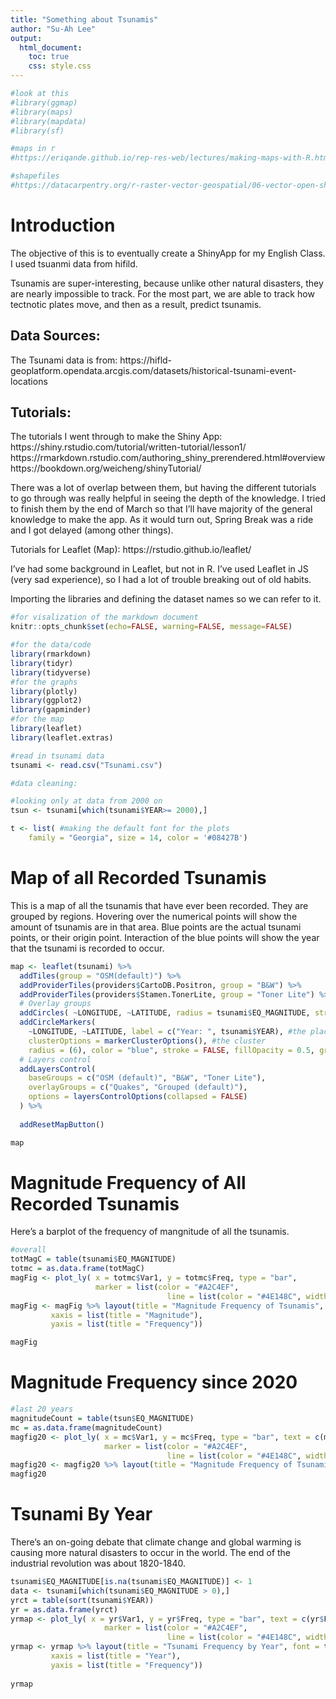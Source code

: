 ---
title: "Something about Tsunamis"
author: "Su-Ah Lee"
output: 
  html_document:
    toc: true
    css: style.css
---
```{r,  include=FALSE}
#look at this
#library(ggmap)
#library(maps)
#library(mapdata)
#library(sf)

#maps in r
#https://eriqande.github.io/rep-res-web/lectures/making-maps-with-R.html 

#shapefiles
#https://datacarpentry.org/r-raster-vector-geospatial/06-vector-open-shapefile-in-r/

```

# Introduction
The objective of this is to eventually create a ShinyApp for my English Class. I used tsuanmi data from hifild. 

Tsunamis are super-interesting, because unlike other natural disasters, they are nearly impossible to track. For the most part, we are able to track how tectnotic plates move, and then as a result, predict tsunamis. 

## Data Sources: 
The Tsunami data is from: https://hifld-geoplatform.opendata.arcgis.com/datasets/historical-tsunami-event-locations

## Tutorials:
The tutorials I went through to make the Shiny App:
https://shiny.rstudio.com/tutorial/written-tutorial/lesson1/ 
https://rmarkdown.rstudio.com/authoring_shiny_prerendered.html#overview 
https://bookdown.org/weicheng/shinyTutorial/ 

There was a lot of overlap between them, but having the different tutorials to go through was really helpful in seeing the depth of the knowledge. I tried to finish them by the end of March so that I'll have majority of the general knowledge to make the app. As it would turn out, Spring Break was a ride and I got delayed (among other things). 

Tutorials for Leaflet (Map):
https://rstudio.github.io/leaflet/ 

I've had some background in Leaflet, but not in R. I've used Leaflet in JS (very sad experience), so I had a lot of trouble breaking out of old habits.

Importing the libraries and defining the dataset names so we can refer to it.
```{r,  include=FALSE}
#for visalization of the markdown document
knitr::opts_chunk$set(echo=FALSE, warning=FALSE, message=FALSE)

#for the data/code
library(rmarkdown)
library(tidyr)
library(tidyverse)
#for the graphs
library(plotly)
library(ggplot2)
library(gapminder)
#for the map
library(leaflet)
library(leaflet.extras)

#read in tsunami data
tsunami <- read.csv("Tsunami.csv")

#data cleaning:

#looking only at data from 2000 on
tsun <- tsunami[which(tsunami$YEAR>= 2000),]

t <- list( #making the default font for the plots
    family = "Georgia", size = 14, color = '#08427B')
```

# Map of all Recorded Tsunamis

This is a map of all the tsunamis that have ever been recorded. They are grouped by regions. Hovering over the numerical points will show the amount of tsunamis are in that area. Blue points are the actual tsunami points, or their origin point. 
Interaction of the blue points will show the year that the tsunami is recorded to occur. 

```{r Map of Tsunamis}
map <- leaflet(tsunami) %>% 
  addTiles(group = "OSM(default)") %>%
  addProviderTiles(providers$CartoDB.Positron, group = "B&W") %>%
  addProviderTiles(providers$Stamen.TonerLite, group = "Toner Lite") %>%
  # Overlay groups
  addCircles( ~LONGITUDE, ~LATITUDE, radius = tsunami$EQ_MAGNITUDE, stroke = F, group = "Quakes") %>%
  addCircleMarkers(
    ~LONGITUDE, ~LATITUDE, label = c("Year: ", tsunami$YEAR), #the placement
    clusterOptions = markerClusterOptions(), #the cluster 
    radius = (6), color = "blue", stroke = FALSE, fillOpacity = 0.5, group = "Grouped (default)") %>% #marker style
  # Layers control
  addLayersControl(
    baseGroups = c("OSM (default)", "B&W", "Toner Lite"),
    overlayGroups = c("Quakes", "Grouped (default)"),
    options = layersControlOptions(collapsed = FALSE)
  ) %>%
  
  addResetMapButton()

map
```

# Magnitude Frequency of All Recorded Tsunamis
Here's a barplot of the frequency of mangnitude of all the tsunamis.

```{r Magnitude Frequency}
#overall
totMagC = table(tsunami$EQ_MAGNITUDE)
totmc = as.data.frame(totMagC)
magFig <- plot_ly( x = totmc$Var1, y = totmc$Freq, type = "bar",
                   marker = list(color = "#A2C4EF", 
                                   line = list(color = "#4E148C", width = 1.5)))
magFig <- magFig %>% layout(title = "Magnitude Frequency of Tsunamis", font = t,
         xaxis = list(title = "Magnitude"),
         yaxis = list(title = "Frequency"))

magFig
```

# Magnitude Frequency since 2020

```{r MagFre20}
#last 20 years
magnitudeCount = table(tsun$EQ_MAGNITUDE)
mc = as.data.frame(magnitudeCount)
magfig20 <- plot_ly( x = mc$Var1, y = mc$Freq, type = "bar", text = c(mc$Freq),
                     marker = list(color = "#A2C4EF", 
                                   line = list(color = "#4E148C", width = 1.5)))
magfig20 <- magfig20 %>% layout(title = "Magnitude Frequency of Tsunamis in the Past 20 Years", font = t, xaxis = list(title = "Magnitude"), yaxis = list(title = "Frequency"))
magfig20
```

# Tsunami By Year
There's an on-going debate that climate change and global warming is causing more natural disasters to occur in the world. The end of the industrial revolution was about 1820-1840. 

```{r Tsunami by Year}
tsunami$EQ_MAGNITUDE[is.na(tsunami$EQ_MAGNITUDE)] <- 1
data <- tsunami[which(tsunami$EQ_MAGNITUDE > 0),]
yrct = table(sort(tsunami$YEAR))
yr = as.data.frame(yrct)
yrmap <- plot_ly( x = yr$Var1, y = yr$Freq, type = "bar", text = c(yr$Freq),
                     marker = list(color = "#A2C4EF", 
                                   line = list(color = "#4E148C", width = 1.5)))
yrmap <- yrmap %>% layout(title = "Tsunami Frequency by Year", font = t,
         xaxis = list(title = "Year"),
         yaxis = list(title = "Frequency")) 
  
yrmap

```

